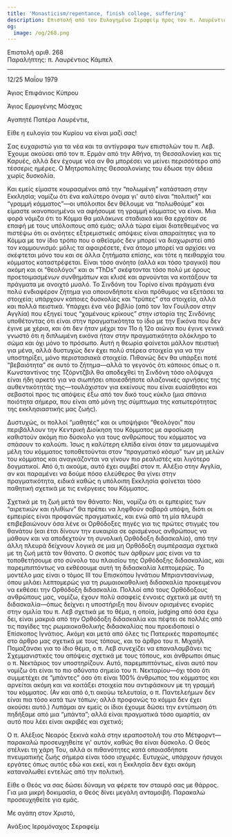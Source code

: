 ```yaml
---
title: 'Monasticism/repentance, finish college, suffering'
description: Επιστολή από τον Ευλογημένο Σεραφείμ προς τον π. Λαυρέντιο Κάμπελ.
og:
  image: /og/268.png
---
```


<div style={{textAlign:'right', fontFamily:'monospace'}}>Επιστολή αριθ. 268</div>
<div style={{textAlign:'left', fontFamily:'monospace'}}>Παραλήπτης: π. Λαυρέντιος Κάμπελ</div>

---

12/25 Μαΐου 1979

Άγιος Επιφάνιος Κύπρου

Άγιος Ερμογένης Μόσχας

Αγαπητέ Πατέρα Λαυρέντιε,

Είθε η ευλογία του Κυρίου να είναι μαζί σας!

Σας ευχαριστώ για τα νέα και τα αντίγραφα των επιστολών του π. Λεβ. Έχουμε ακούσει από τον π. Ερμάν από την Αθήνα, τη Θεσσαλονίκη και τις Καρυές, αλλά δεν έχουμε νέα αν θα μπορέσει να μείνει περισσότερο από τέσσερις ημέρες. Ο Μητροπολίτης Θεσσαλονίκης του έδωσε την άδεια χωρίς δυσκολία.

Και εμείς είμαστε κουρασμένοι από την “πολωμένη” κατάσταση στην Εκκλησία; νομίζω ότι ένα καλύτερο όνομα γι' αυτό είναι “πολιτική” και “γραμμή κόμματος”—οι υπόλοιποι δεν θέλουμε να “πολωθούμε” και είμαστε ικανοποιημένοι να αφήσουμε τη γραμμή κόμματος να είναι. Μια φορά νόμιζα ότι το Κόμμα θα μαλάκωνε σταδιακά και θα ερχόταν σε επαφή με τους υπόλοιπους από εμάς; αλλά τώρα είμαι διατεθειμένος να πιστέψω ότι οι ανόητες εξτρεμιστικές απόψεις είναι απαραίτητες για το Κόμμα με τον ίδιο τρόπο που ο αθεϊσμός δεν μπορεί να διαχωριστεί από τον κομμουνισμό: μόλις τα αφαιρέσετε, ένα άτομο μπορεί να αρχίσει να σκέφτεται μόνο του και σε άλλα ζητήματα επίσης, και τότε η πειθαρχία του κόμματος καταστρέφεται. Είναι τόσο ανόητο (αλλά και τόσο τραγικό) που ακόμη και οι “θεολόγοι” και οι “ThDs” σκέφτονται τόσο πολύ με όρους προετοιμασμένων συνθημάτων και κλισέ και αρνούνται να κοιτάξουν τα πράγματα με ανοιχτό μυαλό. Το Σινδόνη του Τορίνο είναι πράγματι ένα πολύ ενδιαφέρον ζήτημα για οποιονδήποτε είναι πρόθυμος να εξετάσει τα στοιχεία; υπάρχουν κάποιες δυσκολίες και “τρύπες” στα στοιχεία, αλλά και πολλά πειστικά. Υπάρχει ένα νέο βιβλίο (από τον Ίαν Γουίλσον στην Αγγλία) που εξηγεί τους “χαμένους κρίκους” στην ιστορία της Σινδόνης υποθέτοντας ότι είναι στην πραγματικότητα το ίδιο με την Εικόνα που δεν έγινε με χέρια, και ότι δεν ήταν μέχρι τον 11ο ή 12ο αιώνα που έγινε γενικά γνωστό ότι η διπλωμένη εικόνα ήταν στην πραγματικότητα ολόκληρο το σώμα και όχι μόνο το πρόσωπο. Αυτή η θεωρία φαίνεται μάλλον πειστική για μένα, αλλά δυστυχώς δεν έχει πολύ στέρεα στοιχεία για να την υποστηρίξει, μόνο περιστασιακά στοιχεία. Πιθανώς δεν θα υπάρξει ποτέ “βεβαιότητα” σε αυτό το ζήτημα—αλλά το γεγονός ότι κάποιος όπως ο π. Κωνσταντίνος της Τζόρντζβιλ θα αποδεχθεί τη Σινδόνη τόσο ολόψυχα είναι ήδη αρκετό για να σιωπήσει οποιεσδήποτε αλαζονικές αρνήσεις της αυθεντικότητάς της—τουλάχιστον για εκείνους που είναι ευαίσθητοι και σεβαστοί προς τις απόψεις έξω από τον δικό τους κύκλο (μια σπάνια ποιότητα σήμερα, που είναι από μόνη της σύμπτωμα της κατωτερότητας της εκκλησιαστικής μας ζωής).

Δυστυχώς, οι πολλοί “μαθητές” και οι υποψήφιοι “θεολόγοι” που περιβάλλουν την Κεντρική Διοίκηση του Κόμματος με αφοσίωση καθιστούν ακόμη πιο δύσκολο για τους ανθρώπους του κόμματος να σπάσουν το καλούπι. Ίσως η καλύτερη ελπίδα είναι όταν τα μεμονωμένα μέλη του κόμματος τοποθετούνται στον “πραγματικό κόσμο” των μη μελών του κόμματος και αναγκάζονται να γίνουν πιο ρεαλιστές και λιγότερο δογματικοί. Από ό,τι ακούμε, αυτό έχει συμβεί στον π. Αλέξιο στην Αγγλία, αν και παραμένει να δούμε πόσο ελεύθερος θα γίνει στην πραγματικότητα, ειδικά καθώς η υπόλοιπη Εκκλησία φαίνεται τόσο παθητική σχετικά με τις ενέργειες του Κόμματος.

Σχετικά με τη ζωή μετά τον θάνατο: Ναι, νομίζω ότι οι εμπειρίες των “αιρετικών και ηλιθίων” θα πρέπει να ληφθούν σοβαρά υπόψη, διότι οι εμπειρίες είναι προφανώς πραγματικές, και ενώ από τη μία πλευρά επιβεβαιώνουν όσα λένε οι Ορθόδοξες πηγές για τις πρώτες στιγμές του θανάτου (και έτσι δίνουν την ευκαιρία σε ορισμένους ανθρώπους να μάθουν και να αποδεχτούν τη συνολική Ορθόδοξη διδασκαλία), από την άλλη πλευρά δείχνουν λογικά σε μια μη Ορθόδοξη συμπέρασμα σχετικά με τη ζωή μετά τον θάνατο. Ο σκοπός των άρθρων μας είναι να τα τοποθετήσουμε στο σύνολο του πλαισίου της Ορθόδοξης διδασκαλίας, και παρεμπιπτόντως να εκθέσουμε αυτή τη διδασκαλία λεπτομερώς. Το μοντέλο μας είναι ο τόμος III του Επισκόπου Ιγνάτιου Μπριαντσανίνωφ, όπου μιλάει λεπτομερώς για τη ρωμαιοκαθολική διδασκαλία προκειμένου να εκθέσει την Ορθόδοξη διδασκαλία. Πολλοί από τους Ορθόδοξους ανθρώπους μας, νομίζω, έχουν πολύ ασαφείς έννοιες σχετικά με αυτή τη διδασκαλία—όπως δείχνει η υποστήριξη που δίνουν ορισμένες ενορίες στην ομιλία του π. Λεβ σχετικά με το θέμα, η οποία, judging από όσα έχω δει, είναι μακριά από την Ορθόδοξη διδασκαλία και πέφτει σε πολλές από τις παγίδες της ρωμαιοκαθολικής διδασκαλίας που προειδοποιεί ο Επίσκοπος Ιγνάτιος. Ακόμη και μετά από όλες τις Πατερικές παραπομπές στο άρθρο μας σχετικά με τους τόπους, και το άρθρο του π. Μιχαήλ Πομαζάνσκι για το ίδιο θέμα, ο π. Λεβ συνεχίζει να επαναλαμβάνει τις Σχεμμανιστικές του απόψεις σχετικά με τους τόπους, και άνθρωποι όπως ο π. Νεκτάριος τον υποστηρίζουν. Αυτό, παρεμπιπτόντως, είναι αυτό που νομίζω ότι είναι το πιο αδύνατο σημείο του π. Νεκταρίου—όχι τόσο ότι συμμετέχει σε “μπάντες” όσο ότι είναι 100% άνθρωπος του κόμματος και αρνείται ακόμη και να κοιτάξει στοιχεία που αντιφάσκουν με τη γραμμή του κόμματος. (Αν και από ό,τι ακούω τελευταία, ο π. Παντελεήμων δεν είναι πια τόσο κατά των τόπων; αλλά προφανώς το κόμμα δεν έχει ακούσει αυτό.) Λυπάμαι αν εμείς οι ίδιοι έχουμε δώσει την εντύπωση ότι πηδήξαμε από μια “μπάντα”; αλλά είναι πραγματικά τόσο αμαρτία, αν αυτό που λέει είναι ακριβές και σχετικό;

Ο π. Αλέξιος Νεαρός ξεκινά καλά στην ιεραποστολή του στο Μέτφορντ—παρακαλώ προσευχηθείτε γι' αυτόν, καθώς θα είναι δύσκολο. Ο Θεός στέλνει τη χάρη Του, αλλά οι πιθανότητες κατά οποιασδήποτε πνευματικής ζωής σήμερα είναι τόσο ισχυρές. Ευτυχώς, υπάρχουν ήσυχοι εργάτες όπως αυτός εδώ και εκεί, και η Εκκλησία δεν έχει ακόμη καταναλωθεί εντελώς από την πολιτική.

Είθε ο Θεός να σας δώσει δύναμη να φέρετε τον σταυρό σας με θάρρος. Για μια μικρή δοκιμασία, ο Θεός δίνει μεγάλη ανταμοιβή. Παρακαλώ προσευχηθείτε για εμάς.

Με αγάπη στον Χριστό,

Ανάξιος Ιερομόναχος Σεραφείμ